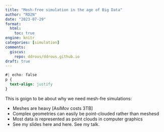 ```yaml
---
title: "Mesh-free simulation in the age of Big Data"
author: "RD2N"
date: "2023-07-29"
format:
  html:
    toc: true
engine: knitr
categories: [simulation]
comments:
  giscus: 
    repo: ddrous/ddrous.github.io
draft: true
---
```


```css
#| echo: false
p {
  text-align: justify
}
```


This is goign to be about why we need mesh-fre simulations:

- Meshes are heavy [AsiMov costs 3TB]
- Complex geometries can easily be point-clouded rather than meshesd
- Most data is represented as point clouds in computer graphics
- See my slides here and here. See my talk.
